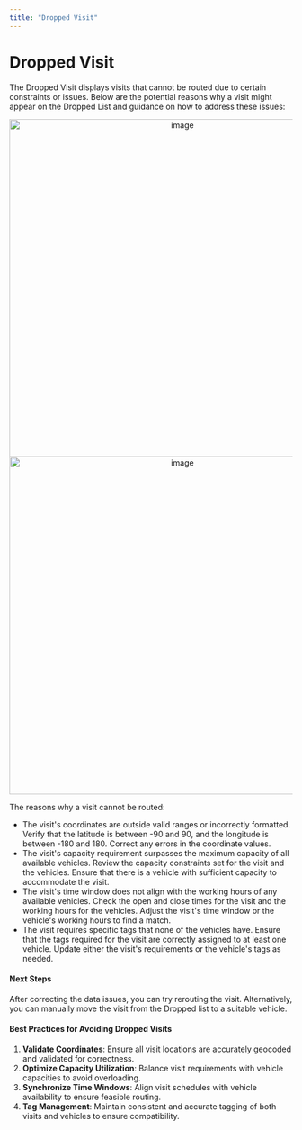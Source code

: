 ```yaml
---
title: "Dropped Visit"
---
```


# Dropped Visit

The Dropped Visit displays visits that cannot be routed due to certain constraints or issues. Below are the potential reasons why a visit might appear on the Dropped List and guidance on how to address these issues:

<div align="center">
  <img src="https://t3837933.p.clickup-attachments.com/t3837933/86815eb6-eaf8-4630-a68c-970d7b8b0b96/image.png" alt="image" width="600" />
</div>

<div align="center">
  <img src="https://t3837933.p.clickup-attachments.com/t3837933/70ce6453-87e3-4508-927a-5211e7b53ee9/image.png" alt="image" width="600" />
</div>

The reasons why a visit cannot be routed:

- The visit's coordinates are outside valid ranges or incorrectly formatted. Verify that the latitude is between -90 and 90, and the longitude is between -180 and 180. Correct any errors in the coordinate values.
- The visit's capacity requirement surpasses the maximum capacity of all available vehicles. Review the capacity constraints set for the visit and the vehicles. Ensure that there is a vehicle with sufficient capacity to accommodate the visit.
- The visit's time window does not align with the working hours of any available vehicles. Check the open and close times for the visit and the working hours for the vehicles. Adjust the visit's time window or the vehicle's working hours to find a match.
- The visit requires specific tags that none of the vehicles have. Ensure that the tags required for the visit are correctly assigned to at least one vehicle. Update either the visit's requirements or the vehicle's tags as needed.

#### Next Steps

After correcting the data issues, you can try rerouting the visit. Alternatively, you can manually move the visit from the Dropped list to a suitable vehicle.

#### Best Practices for Avoiding Dropped Visits

1. **Validate Coordinates**: Ensure all visit locations are accurately geocoded and validated for correctness.
2. **Optimize Capacity Utilization**: Balance visit requirements with vehicle capacities to avoid overloading.
3. **Synchronize Time Windows**: Align visit schedules with vehicle availability to ensure feasible routing.
4. **Tag Management**: Maintain consistent and accurate tagging of both visits and vehicles to ensure compatibility.